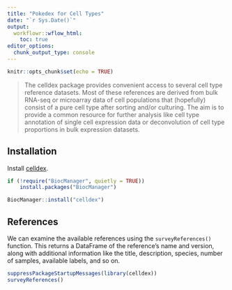 ```yaml
---
title: "Pokedex for Cell Types"
date: "`r Sys.Date()`"
output:
  workflowr::wflow_html:
    toc: true
editor_options:
  chunk_output_type: console
---
```


```r
knitr::opts_chunk$set(echo = TRUE)
```

> The celldex package provides convenient access to several cell type reference datasets. Most of these references are derived from bulk RNA-seq or microarray data of cell populations that (hopefully) consist of a pure cell type after sorting and/or culturing. The aim is to provide a common resource for further analysis like cell type annotation of single cell expression data or deconvolution of cell type proportions in bulk expression datasets.

## Installation

Install [celldex](https://bioconductor.org/packages/3.20/data/experiment/html/celldex.html).

```r
if (!require("BiocManager", quietly = TRUE))
    install.packages("BiocManager")

BiocManager::install("celldex")
```

## References

We can examine the available references using the `surveyReferences()` function. This returns a DataFrame of the reference's name and version, along with additional information like the title, description, species, number of samples, available labels, and so on.

```r
suppressPackageStartupMessages(library(celldex))
surveyReferences()
```
